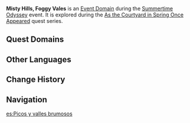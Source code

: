 {{About|the domain event domain|the combat event|Summertime Odyssey/Misty Hills, Foggy Vales}}
{{Domain Infobox
|image        = Domain Misty Hills Foggy Vales.png
|type         = Event
|description  = You discover a mysterious space while exploring the now-slightly-different Golden Apple Archipelago. This place seems intimately related to the quaint old bonsai that the Kaedehara Clan kept...
|region       = Golden Apple Archipelago
|area         = Pudding Isle
|event        = Summertime Odyssey
}}

'''Misty Hills, Foggy Vales''' is an [[Event Domain]] during the [[Summertime Odyssey]] event. It is explored during the [[As the Courtyard in Spring Once Appeared (Part 1)|As the Courtyard in Spring Once Appeared]] quest series.

==Quest Domains==
{{Quest Domains}}

==Other Languages==
{{Other Languages
|en      = Misty Hills, Foggy Vales
|zhs     = 烟山雾阁
|zhs_rm  = Yānshān Wùgé
|zht     = 煙山霧閣
|zht_rm  = Yānshān Wùgé
|zh_tl   = 
|ja      = 煙山霧閣
|ja_rm   = Ensan-mukaku{{assumed}}
|ja_tl   = 
|ko      = 안개 낀 산과 누각
|ko_rm   = Angae Kkin Sangwa Nugak
|ko_tl   = Foggy Mountains and Palaces
|es      = Picos y valles brumosos
|es_tl   = Foggy Peaks and Valleys
|fr      = Collines sinueuses et vallons brumeux
|fr_tl   = Winding Hills and Misty Vales
|ru      = Туманные горы и долины
|ru_tl   = 
|th      = ภูผาควันศาลาหมอก
|th_rm   = 
|th_tl   = 
|vi      = Núi Khói Đài Sương
|vi_tl   = 
|de      = Dunstige Hügel und neblige Täler
|de_tl   = Misty Hills and Foggy Vales
|id      = Bukit Asap Lembah Kabut
|id_tl   = Misty Hills Foggy Valley
|pt      = Montanhas e Vales Nebulosos
|pt_tl   = 
}}

==Change History==
{{Change History|2.8}}

==Navigation==
{{Domain Navbox|Temporary}}

[[es:Picos y valles brumosos]]